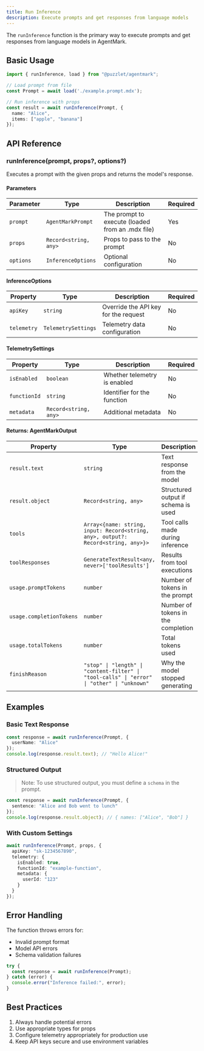 ```yaml
---
title: Run Inference
description: Execute prompts and get responses from language models
---
```


The `runInference` function is the primary way to execute prompts and get responses from language models in AgentMark.

## Basic Usage

```typescript TypeScript
import { runInference, load } from "@puzzlet/agentmark";

// Load prompt from file
const Prompt = await load('./example.prompt.mdx');

// Run inference with props
const result = await runInference(Prompt, {
  name: "Alice",
  items: ["apple", "banana"]
});
```

## API Reference

### runInference(prompt, props?, options?)

Executes a prompt with the given props and returns the model's response.

#### Parameters

| Parameter | Type | Description | Required |
|-----------|------|-------------|-----------|
| `prompt` | `AgentMarkPrompt` | The prompt to execute (loaded from an .mdx file) | Yes |
| `props` | `Record<string, any>` | Props to pass to the prompt | No |
| `options` | `InferenceOptions` | Optional configuration | No |

#### InferenceOptions

| Property | Type | Description | Required |
|----------|------|-------------|-----------|
| `apiKey` | `string` | Override the API key for the request | No |
| `telemetry` | `TelemetrySettings` | Telemetry data configuration | No |

#### TelemetrySettings

| Property | Type | Description | Required |
|----------|------|-------------|-----------|
| `isEnabled` | `boolean` | Whether telemetry is enabled | No |
| `functionId` | `string` | Identifier for the function | No |
| `metadata` | `Record<string, any>` | Additional metadata | No |

#### Returns: AgentMarkOutput

| Property | Type | Description |
|----------|------|-------------|
| `result.text` | `string` | Text response from the model |
| `result.object` | `Record<string, any>` | Structured output if schema is used |
| `tools` | `Array<{name: string, input: Record<string, any>, output?: Record<string, any>}>` | Tool calls made during inference |
| `toolResponses` | `GenerateTextResult<any, never>['toolResults']` | Results from tool executions |
| `usage.promptTokens` | `number` | Number of tokens in the prompt |
| `usage.completionTokens` | `number` | Number of tokens in the completion |
| `usage.totalTokens` | `number` | Total tokens used |
| `finishReason` | `"stop" \| "length" \| "content-filter" \| "tool-calls" \| "error" \| "other" \| "unknown"` | Why the model stopped generating |

## Examples

### Basic Text Response

```typescript TypeScript
const response = await runInference(Prompt, {
  userName: "Alice"
});
console.log(response.result.text); // "Hello Alice!"
```

### Structured Output

> Note: To use structured output, you must define a `schema` in the prompt.

```typescript TypeScript
const response = await runInference(Prompt, {
  sentence: "Alice and Bob went to lunch"
});
console.log(response.result.object); // { names: ["Alice", "Bob"] }
```

### With Custom Settings

```typescript TypeScript
await runInference(Prompt, props, {
  apiKey: "sk-1234567890",
  telemetry: {
    isEnabled: true,
    functionId: "example-function",
    metadata: {
      userId: "123"
    }
  }
});
```

## Error Handling

The function throws errors for:
- Invalid prompt format
- Model API errors
- Schema validation failures

```typescript TypeScript
try {
  const response = await runInference(Prompt);
} catch (error) {
  console.error("Inference failed:", error);
}
```

## Best Practices

1. Always handle potential errors
2. Use appropriate types for props
3. Configure telemetry appropriately for production use
4. Keep API keys secure and use environment variables